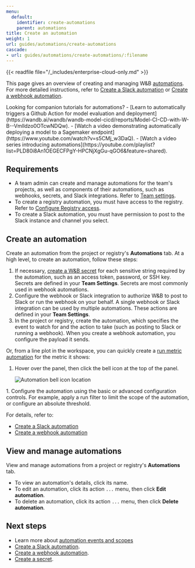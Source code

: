```yaml
---
menu:
  default:
    identifier: create-automations
    parent: automations
title: Create an automation
weight: 1
url: guides/automations/create-automations
cascade:
- url: guides/automations/create-automations/:filename
---
```

<Info>
{{< readfile file="/_includes/enterprise-cloud-only.md" >}}
</Info>

This page gives an overview of creating and managing W&B [automations](/guides/core/automations/). For more detailed instructions, refer to [Create a Slack automation](/guides/core/automations/create-automations/slack) or [Create a webhook automation](/guides/core/automations/create-automations/webhook).

<Note>
Looking for companion tutorials for automations? 
- [Learn to automatically triggers a Github Action for model evaluation and deployment](https://wandb.ai/wandb/wandb-model-cicd/reports/Model-CI-CD-with-W-B--Vmlldzo0OTcwNDQw).
- [Watch a video demonstrating automatically deploying a model to a Sagemaker endpoint](https://www.youtube.com/watch?v=s5CMj_w3DaQ).
- [Watch a video series introducing automations](https://youtube.com/playlist?list=PLD80i8An1OEGECFPgY-HPCNjXgGu-qGO6&feature=shared).
</Note>

## Requirements
- A team admin can create and manage automations for the team's projects, as well as components of their automations, such as webhooks, secrets, and Slack integrations. Refer to [Team settings](/guides/models/app/settings-page/team-settings/).
- To create a registry automation, you must have access to the registry. Refer to [Configure Registry access](/guides/core/registry/configure_registry.md#registry-roles).
- To create a Slack automation, you must have permission to post to the Slack instance and channel you select.

## Create an automation
Create an automation from the project or registry's **Automations** tab. At a high level, to create an automation, follow these steps:

1. If necessary, [create a W&B secret](/guides/core/secrets) for each sensitive string required by the automation, such as an access token, password, or SSH key. Secrets are defined in your **Team Settings**. Secrets are most commonly used in webhook automations.
1. Configure the webhook or Slack integration to authorize W&B to post to Slack or run the webhook on your behalf. A single webhook or Slack integration can be used by multiple automations. These actions are defined in your **Team Settings**. 
1. In the project or registry, create the automation, which specifies the event to watch for and the action to take (such as posting to Slack or running a webhook). When you create a webhook automation, you configure the payload it sends.

Or, from a line plot in the workspace, you can quickly create a [run metric automation](/guides/core/automations/automation-events.md#run-events) for the metric it shows:

1. Hover over the panel, then click the bell icon at the top of the panel.

    <Frame>
    <img src="/images/automations/run_metric_automation_from_panel.png" alt="Automation bell icon location"  />
</Frame>
1. Configure the automation using the basic or advanced configuration controls. For example, apply a run filter to limit the scope of the automation, or configure an absolute threshold.

For details, refer to:

- [Create a Slack automation](slack)
- [Create a webhook automation](webhook)

## View and manage automations
View and manage automations from a project or registry's **Automations** tab.

- To view an automation's details, click its name.
- To edit an automation, click its action `...` menu, then click **Edit automation**.
- To delete an automation, click its action `...` menu, then click **Delete automation**.

## Next steps
- Learn more about [automation events and scopes](/guides/core/automations/automation-events)
- [Create a Slack automation](slack).
- [Create a webhook automation](webhook).
- [Create a secret](/guides/core/secrets).
